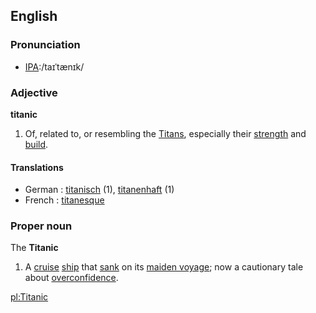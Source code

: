 {{wikipedia}}
==English==

===Pronunciation===
*[[w:International Phonetic Alphabet|IPA]]:/taɪˈtænɪk/

===Adjective===
'''titanic'''
# Of, related to, or resembling the [[Titan]]s, especially their [[strength]] and [[build]].

====Translations====
*German : [[titanisch]] (1), [[titanenhaft]] (1)
*French : [[titanesque]]

===Proper noun===
The '''Titanic'''
# A [[cruise]] [[ship]] that [[sank]] on its [[maiden voyage]]; now a cautionary tale about [[overconfidence]].

[[pl:Titanic]]